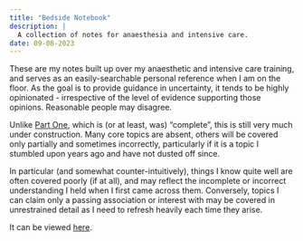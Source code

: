 ```yaml
---
title: "Bedside Notebook"
description: |
  A collection of notes for anaesthesia and intensive care.
date: 09-08-2023
---
```


These are my notes built up over my anaesthetic and intensive care training, and serves as an easily-searchable personal reference when I am on the floor. As the goal is to provide guidance in uncertainty, it tends to be highly opinionated - irrespective of the level of evidence supporting those opinions. Reasonable people may disagree.

Unlike [Part One](https://partone.litfl.com/), which is (or at least, was) "complete", this is still very much under construction. Many core topics are absent, others will be covered only partially and sometimes incorrectly, particularly if it is a topic I stumbled upon years ago and have not dusted off since.

In particular (and somewhat counter-intuitively), things I know quite well are often covered poorly (if at all), and may reflect the incomplete or incorrect understanding I held when I first came across them. Conversely, topics I can claim only a passing association or interest with may be covered in unrestrained detail as I need to refresh heavily each time they arise.

It can be viewed [here](https://cjdbarlow.github.io/bedside-notebook).
